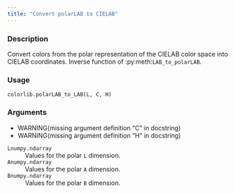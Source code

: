 ```yaml
---
title: "Convert polarLAB to CIELAB"
---
```


### Description

Convert colors from the polar representation of the CIELAB
color space into CIELAB coordinates.
Inverse function of :py:meth:`LAB_to_polarLAB`.

### Usage

<pre><code class='language-python'>colorlib.polarLAB_to_LAB(L, C, H)</code></pre>

### Arguments

<ul><li>WARNING(missing argument definition "C" in docstring)</li><li>WARNING(missing argument definition "H" in docstring)</li></ul><dl class="pyp-list param-list">
  <dt style = "white-space: nowrap; font-family: monospace; vertical-align: top">
   <code id="colorspace.colorlib.colorlib.polarLAB_to_LAB:L">L</code><code class="argument-class">numpy.ndarray</code>
  </dt>
 <dd>Values for the polar `L` dimension.</dd>
  <dt style = "white-space: nowrap; font-family: monospace; vertical-align: top">
   <code id="colorspace.colorlib.colorlib.polarLAB_to_LAB:A">A</code><code class="argument-class">numpy.ndarray</code>
  </dt>
 <dd>Values for the polar `A` dimension.</dd>
  <dt style = "white-space: nowrap; font-family: monospace; vertical-align: top">
   <code id="colorspace.colorlib.colorlib.polarLAB_to_LAB:B">B</code><code class="argument-class">numpy.ndarray</code>
  </dt>
 <dd>Values for the polar `B` dimension.</dd>
</dl>
